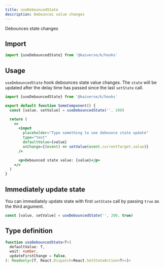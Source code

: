 ```yaml
---
title: useDebouncedState
description: Debounces value changes
---
```



Debounces state changes

## Import

```js
import {useDebouncedState} from '@kaiverse/k/hooks'
```

## Usage

`useDebouncedState` hook debounces state value changes. The `state` will be updated after the delay time has passed since the last `setState` call.

<Card title="Playground">
  <UsageDemo client:load />
</Card>

```jsx title="some-component.tsx"
import {useDebouncedState} from '@kaiverse/k/hooks'

export default function SomeComponent() {
  const [value, setValue] = useDebouncedState('', 200)

  return (
    <>
      <input
        placeholder="Type something to see debounce state update"
        type="text"
        defaultValue={value}
        onChange={(event) => setValue(event.currentTarget.value)}
      />

      <p>Debounced state value: {value}</p>
    </>
  )
}
```

## Immediately update state

You can immediately update state with first `setState` call by passing `true` as the third argument.

<Card title="Playground">
  <ImmediateDemo client:load />
</Card>

```jsx title="some-component.tsx"
const [value, setValue] = useDebouncedState('', 200, true)
```

## Type definition

```ts
function useDebouncedState<T>(
  defaultValue: T,
  wait: number,
  updateFirstChange = false,
): Readonly<[T, React.Dispatch<React.SetStateAction<T>>]>
```
